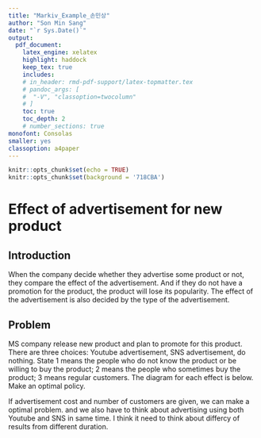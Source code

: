 ```yaml
---
title: "Markiv_Example_손민상"
author: "Son Min Sang"  
date: "`r Sys.Date()`"  
output:   
  pdf_document:  
    latex_engine: xelatex
    highlight: haddock  
    keep_tex: true  
    includes:
    # in_header: rmd-pdf-support/latex-topmatter.tex
    # pandoc_args: [
    #  "-V", "classoption=twocolumn"
    # ]
    toc: true   
    toc_depth: 2  
    # number_sections: true  
monofont: Consolas
smaller: yes
classoption: a4paper
---
```


```r
knitr::opts_chunk$set(echo = TRUE)
knitr::opts_chunk$set(background = '718CBA')  
```

\newpage  

# Effect of advertisement for new product

\vspace{20pt}

## Introduction 
When the company decide whether they advertise some product or not, they compare the effect of the advertisement. And if they do not have a promotion for the product, the product will lose its popularity. The effect of the advertisement is also decided by the type of the advertisement. 
\vspace{15pt}

## Problem

MS company release new product and plan to promote for this product. There are three choices: Youtube advertisement, SNS advertisement, do nothing. State 1 means the people who do not know the product or be willing to buy the product; 2 means the people who sometimes buy the product; 3 means regular customers. The diagram for each effect is below. Make an optimal policy.

\begin{itemize}
\item $State=S=\{1,2,3\}$
\item $Reward\,\,\,\,\,R(1)=0\,, R(2)=100\,, R(3)=1000$
\end{itemize}

If advertisement cost and number of customers are given, we can make a optimal problem. and we also have to think about advertising using both Youtube and SNS in same time. I think it need to think about differcy of results from different duration.


\newpage

\begin{figure}[ht]
\centering
   \includegraphics[width=9cm]{ex_good.png}
   \hfil
\caption{Youtube}
\label{Figure 2.}
\end{figure}

\begin{figure}[ht]
\centering
   \includegraphics[width=9cm]{better.png}
   \hfil
\caption{SNS}
\label{Figure 2.}
\end{figure}

\begin{figure}
\centering
   \includegraphics[width=9cm]{none.png}
   \hfil
\caption{None}
\label{Figure 2.}
\end{figure}

\vspace{15pt}



